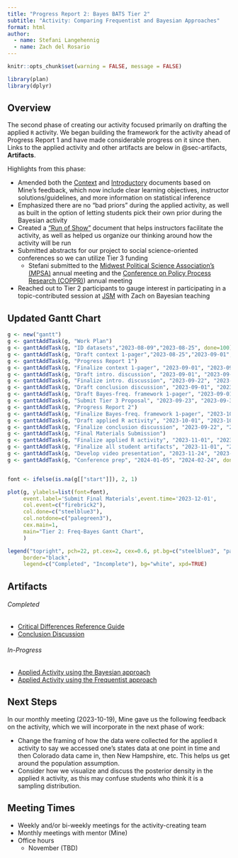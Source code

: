 ```yaml
---
title: "Progress Report 2: Bayes BATS Tier 2"
subtitle: "Activity: Comparing Frequentist and Bayesian Approaches"
format: html
author: 
  - name: Stefani Langehennig
  - name: Zach del Rosario
---
```


```r
knitr::opts_chunk$set(warning = FALSE, message = FALSE)

library(plan)
library(dplyr)
```

## Overview
The second phase of creating our activity focused primarily on drafting the applied `R` activity. We began building the framework for the activity ahead of Progress Report 1 and have made considerable progress on it since then. Links to the applied activity and other artifacts are below in @sec-artifacts, **Artifacts**.

Highlights from this phase:

- Amended both the [Context](https://github.com/bayes-bats/tier2-freq-bayes/blob/main/development/00-context-main.qmd) and [Introductory](https://github.com/bayes-bats/tier2-freq-bayes/blob/main/development/01-introduction-main.qmd) documents based on Mine's feedback, which now include clear learning objectives, instructor solutions/guidelines, and more information on statistical inference
- Emphasized there are no "bad priors" during the applied activity, as well as built in the option of letting students pick their own prior during the Bayesian activity
- Created a ["Run of Show"](https://github.com/bayes-bats/tier2-freq-bayes/blob/main/development/run-of-show.md) document that helps instructors facilitate the activity, as well as helped us organize our thinking around how the activity will be run
- Submitted abstracts for our project to social science-oriented conferences so we can utilize Tier 3 funding 
  - Stefani submitted to the [Midwest Political Science Association's (MPSA)](https://www.mpsanet.org/) annual meeting and the [Conference on Policy Process Research (COPPR)](https://policyprocessresearch.org/about/)) annual meeting
- Reached out to Tier 2 participants to gauge interest in participating in a topic-contributed session at [JSM](https://ww2.amstat.org/meetings/jsm/2024/) with Zach on Bayesian teaching


## Updated Gantt Chart

```r
g <- new("gantt")
g <- ganttAddTask(g, "Work Plan")
g <- ganttAddTask(g, "ID datasets","2023-08-09","2023-08-25", done=100)
g <- ganttAddTask(g, "Draft context 1-pager","2023-08-25","2023-09-01",done=100)
g <- ganttAddTask(g, "Progress Report 1")
g <- ganttAddTask(g, "Finalize context 1-pager", "2023-09-01", "2023-09-30", done=100)
g <- ganttAddTask(g, "Draft intro. discussion", "2023-09-01", "2023-09-22", done=100)
g <- ganttAddTask(g, "Finalize intro. discussion", "2023-09-22", "2023-09-30", done=100)
g <- ganttAddTask(g, "Draft conclusion discussion", "2023-09-01", "2023-09-22", done=25)
g <- ganttAddTask(g, "Draft Bayes-freq. framework 1-pager", "2023-09-01", "2023-09-30", done=100)
g <- ganttAddTask(g, "Submit Tier 3 Proposal", "2023-09-23", "2023-09-30", done=100)
g <- ganttAddTask(g, "Progress Report 2")
g <- ganttAddTask(g, "Finalize Bayes-freq. framework 1-pager", "2023-10-01", "2023-10-20", done=50)
g <- ganttAddTask(g, "Draft applied R activity", "2023-10-01", "2023-10-31", done=85)
g <- ganttAddTask(g, "Finalize conclusion discussion", "2023-09-22", "2023-09-30", done=0)
g <- ganttAddTask(g, "Final Materials Submission")
g <- ganttAddTask(g, "Finalize applied R activity", "2023-11-01", "2023-11-24", done=0)
g <- ganttAddTask(g, "Finalize all student artifacts", "2023-11-01", "2023-11-24", done=0)
g <- ganttAddTask(g, "Develop video presentation", "2023-11-24", "2023-11-30", done=0)
g <- ganttAddTask(g, "Conference prep", "2024-01-05", "2024-02-24", done=0)


font <- ifelse(is.na(g[["start"]]), 2, 1)

plot(g, ylabels=list(font=font),
     event.label='Submit Final Materials',event.time='2023-12-01',
     col.event=c("firebrick2"),
     col.done=c("steelblue3"),
     col.notdone=c("palegreen3"),
     cex.main=1,
     main="Tier 2: Freq-Bayes Gantt Chart",
     )

legend("topright", pch=22, pt.cex=2, cex=0.6, pt.bg=c("steelblue3", "palegreen3"),
     border="black",
     legend=c("Completed", "Incomplete"), bg="white", xpd=TRUE)

```

## Artifacts {#sec-artifacts}

###### Completed
* [Critical Differences Reference Guide](https://github.com/bayes-bats/tier2-freq-bayes/blob/main/development/03-one-pager-main.qmd)
* [Conclusion Discussion](https://github.com/bayes-bats/tier2-freq-bayes/blob/main/development/04-conclusion-main.qmd)

###### In-Progress
* [Applied Activity using the Bayesian approach](https://github.com/bayes-bats/tier2-freq-bayes/blob/main/development/02b-activity-bayes-main.qmd)
* [Applied Activity using the Frequentist approach](https://github.com/bayes-bats/tier2-freq-bayes/blob/main/development/02a-activity-freq-main.qmd)

## Next Steps


In our monthly meeting (2023-10-19), Mine gave us the following feedback on the activity, which we will incorporate in the next phase of work:

- Change the framing of how the data were collected for the applied `R` activity to say we accessed one's states data at one point in time and then Colorado data came in, then New Hampshire, etc. This helps us get around the population assumption.
- Consider how we visualize and discuss the posterior density in the applied `R` activity, as this may confuse students who think it is a sampling distribution.


## Meeting Times
-   Weekly and/or bi-weekly meetings for the activity-creating team
-   Monthly meetings with mentor (Mine)
-   Office hours
    -   November (TBD)

